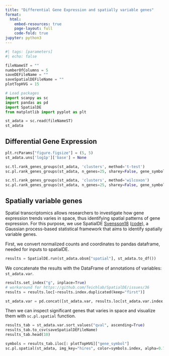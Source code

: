 ```yaml
---
title: "Differential Gene Expression and spatially variable genes"
format:
  html:
    embed-resources: true
    page-layout: full
    code-fold: true
jupyter: python3
---
```


```python
#| tags: [parameters]
#| echo: false

fileNameST = ""
numberOfColumns = 5
saveDEFileName = ""
saveSpatialDEFileName = ""
plotTopHVG = 15
```

```python
# Load packages
import scanpy as sc
import pandas as pd
import SpatialDE
from matplotlib import pyplot as plt
```

```python
st_adata = sc.read(fileNameST)
st_adata
```

## Differential Gene Expression

```python
plt.rcParams["figure.figsize"] = (5, 5)
st_adata.uns['log1p']['base'] = None

sc.tl.rank_genes_groups(st_adata, 'clusters', method='t-test')
sc.pl.rank_genes_groups(st_adata, n_genes=25, sharey=False, gene_symbols="gene_symbol")
```

```python
sc.tl.rank_genes_groups(st_adata, 'clusters', method='wilcoxon')
sc.pl.rank_genes_groups(st_adata, n_genes=25, sharey=False, gene_symbols="gene_symbol")
```

## Spatially variable genes

Spatial transcriptomics allows researchers to investigate how gene expression trends varies in space, thus identifying spatial patterns of gene expression. For this purpose, we use SpatialDE [Svensson18](https://www.nature.com/articles/nmeth.4636) ([code](https://github.com/Teichlab/SpatialDE)), a Gaussian process-based statistical framework that aims to identify spatially variable genes.

First, we convert normalized counts and coordinates to pandas dataframe, needed for inputs to spatialDE.

```python
results = SpatialDE.run(st_adata.obsm["spatial"], st_adata.to_df())
```

We concatenate the results with the DataFrame of annotations of variables: `st_adata.var`.

```python
results.set_index("g", inplace=True)
# workaround for https://github.com/Teichlab/SpatialDE/issues/36
results = results.loc[~results.index.duplicated(keep="first")]

st_adata.var = pd.concat([st_adata.var, results.loc[st_adata.var.index.values, :]], axis=1)
```

Then we can inspect significant genes that varies in space and visualize them with `sc.pl.spatial` function.

```python
results_tab = st_adata.var.sort_values("qval", ascending=True)
results_tab.to_csv(saveSpatialDEFileName)
results_tab.head(10)
```

```python
symbols = results_tab.iloc[: plotTopHVG]["gene_symbol"]
sc.pl.spatial(st_adata, img_key="hires", color=symbols.index, alpha=0.7, ncols=numberOfColumns, title=symbols)
```
